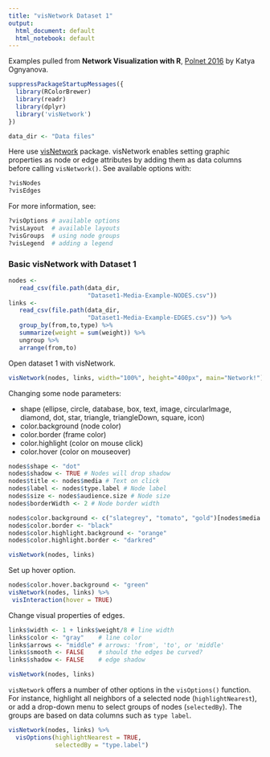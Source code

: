 ```yaml
---
title: "visNetwork Dataset 1"
output:
  html_document: default
  html_notebook: default
---
```


Examples pulled from **Network Visualization with R**, [Polnet 2016](http://www.kateto.net/polnet2016) by Katya Ognyanova.

```r
suppressPackageStartupMessages({
  library(RColorBrewer)
  library(readr)
  library(dplyr)
  library('visNetwork') 
})
```

```r
data_dir <- "Data files"
```

Here use [visNetwork](http://datastorm-open.github.io/visNetwork/) package.
visNetwork enables setting graphic properties as node or edge attributes by adding them as data columns before calling `visNetwork()`. See available options with:

```r
?visNodes
?visEdges
```

For more information, see:

```r
?visOptions # available options 
?visLayout  # available layouts
?visGroups  # using node groups
?visLegend  # adding a legend
```

### Basic visNetwork with Dataset 1

```r
nodes <- 
   read_csv(file.path(data_dir,
                      "Dataset1-Media-Example-NODES.csv"))
links <- 
   read_csv(file.path(data_dir, 
                      "Dataset1-Media-Example-EDGES.csv")) %>%
   group_by(from,to,type) %>%
   summarize(weight = sum(weight)) %>%
   ungroup %>%
   arrange(from,to)
```

Open dataset 1 with visNetwork.

```r
visNetwork(nodes, links, width="100%", height="400px", main="Network!")
```

Changing some node parameters:

* shape (ellipse, circle, database, box, text, image, circularImage, diamond, dot, star, triangle, triangleDown, square, icon)
* color.background (node color)
* color.border (frame color)
* color.highlight (color on mouse click)
* color.hover (color on mouseover)

```r
nodes$shape <- "dot"  
nodes$shadow <- TRUE # Nodes will drop shadow
nodes$title <- nodes$media # Text on click
nodes$label <- nodes$type.label # Node label
nodes$size <- nodes$audience.size # Node size
nodes$borderWidth <- 2 # Node border width

nodes$color.background <- c("slategrey", "tomato", "gold")[nodes$media.type]
nodes$color.border <- "black"
nodes$color.highlight.background <- "orange"
nodes$color.highlight.border <- "darkred"

visNetwork(nodes, links)
```

Set up hover option.

```r
nodes$color.hover.background <- "green"
visNetwork(nodes, links) %>%
 visInteraction(hover = TRUE)
```

Change visual properties of edges.

```r
links$width <- 1 + links$weight/8 # line width
links$color <- "gray"    # line color  
links$arrows <- "middle" # arrows: 'from', 'to', or 'middle'
links$smooth <- FALSE    # should the edges be curved?
links$shadow <- FALSE    # edge shadow

visNetwork(nodes, links)
```

`visNetwork` offers a number of other options in the `visOptions()` function. For instance, highlight all neighbors of a selected node (`highlightNearest`), or add a drop-down menu to select groups of nodes (`selectedBy`). The groups are based on data columns such as `type label`.

```r
visNetwork(nodes, links) %>%
  visOptions(highlightNearest = TRUE, 
             selectedBy = "type.label")
```

